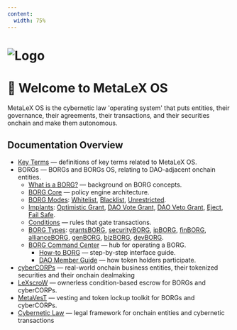 ```yaml
---
content:
  width: 75%
---
```


# ![Logo](/header.png)
# 🖖 Welcome to MetaLeX OS

MetaLeX OS is the cybernetic law 'operating system' that puts entities, their governance, their agreements, their transactions, and their securities onchain and make them autonomous. 

## Documentation Overview

- [Key Terms](/key-terms) — definitions of key terms related to MetaLeX OS.
- BORGs — BORGs and BORGs OS, relating to DAO-adjacent onchain entities.
  - [What is a BORG?](/borg/what-is-a-BORG) — background on BORG concepts.
  - [BORG Core](/borg/borg-core) — policy engine architecture.
  - [BORG Modes](/borg/borg-modes): [Whitelist](/borg/borg-modes/whitelist), [Blacklist](/borg/borg-modes/blacklist), [Unrestricted](/borg/borg-modes/unrestricted).
  - [Implants](/borg/implants): [Optimistic Grant](/borg/implants/optimistic-grant), [DAO Vote Grant](/borg/implants/dao-vote-grant), [DAO Veto Grant](/borg/implants/dao-veto-grant), [Eject](/borg/implants/eject), [Fail Safe](/borg/implants/fail-safe).
  - [Conditions](/borg/conditions) — rules that gate transactions.
  - [BORG Types](/borg/borg-types): [grantsBORG](/borg/borg-types/grantsborg), [securityBORG](/borg/borg-types/securityborg), [ipBORG](/borg/borg-types/ipborg), [finBORG](/borg/borg-types/finborg), [allianceBORG](/borg/borg-types/allianceborg), [genBORG](/borg/borg-types/genborg), [bizBORG](/borg/borg-types/bizborg), [devBORG](/borg/borg-types/devborg).
  - [BORG Command Center](/borg/borg-landing) — hub for operating a BORG.
    - [How-to BORG](/borg/how-to) — step-by-step interface guide.
    - [DAO Member Guide](/borg/dao-landing) — how token holders participate.
- [cyberCORPs](/cybercorps) — real-world onchain business entities, their tokenized securities and their onchain dealmaking
- [LeXscroW](/lexscrow) — ownerless condition-based escrow for BORGs and cyberCORPs.
- [MetaVesT](/metavest) — vesting and token lockup toolkit for BORGs and cyberCORPs.
- [Cybernetic Law](/cybernetic-law/intro-to-cybernetic-law) — legal framework for onchain entities and cybernetic transactions
